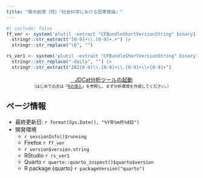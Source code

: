 ```yaml
---
title: "関大総情（院）「社会科学における因果推論」"
---
```


```r
#| include: false
ff_ver <- system('plutil -extract "CFBundleShortVersionString" binary1 /Applications/Firefox.app/Contents/Info.plist -o -', intern = TRUE) |>
  stringr::str_extract("[0-9]+\\.[0-9]+.+") |>
  stringr::str_replace("\b", "")

rs_ver1 <- system('plutil -extract "CFBundleShortVersionString" binary1 /Applications/RStudio.app/Contents/Info.plist -o -', intern = TRUE) |>
  stringr::str_replace("-daily", "") |>
  stringr::str_extract("202[0-9]\\.[0-9]+\\.[0-9]+\\+[0-9]+")
```

<center><a href="https://jupyter.cs.rcos.nii.ac.jp/" class="btn btn-primary btn-lg" target="_blank" role="button"><i class="bi bi-terminal"></i>&nbsp;&nbsp;&nbsp;JDCat分析ツールの起動</a><br/><span style="font-size:0.75em">（はじめての方は「[Rの導入](intro/install.qmd)」を参照し、まず分析環境を作成してください。）</span></center>

:::{.callout-note}
## ページ情報

* 最終更新日: `r format(Sys.Date(), "%Y年%m月%d日")`
* 開発環境
   * `r sessionInfo()$running`
   * Firefox `r ff_ver`
   * `r version$version.string`
   * RStudio `r rs_ver1`
   * Quarto `r quarto::quarto_inspect()$quarto$version`
   * R package {quarto} `r packageVersion("quarto")`
:::
